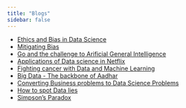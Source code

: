 ```yaml
---
title: "Blogs"
sidebar: false
---
```


* [Ethics and Bias in Data Science](https://advaitha.github.io/2020/10/07/ethics_part_1.html) 
* [Mitigating Bias](https://advaitha.github.io/2020/10/09/Ethics-in-datascience-part-2.html)
* [Go and the challenge to Arificial General Intelligence](https://www.upgrad.com/blog/go-and-the-challenge-to-artificial-general-intelligence/)
* [Applications of Data science in Netflix](https://www.upgrad.com/blog/applications-of-data-science-and-machine-learning-in-netflix/)
* [Fighting cancer with Data and Machine Learning](https://www.upgrad.com/blog/big-data-machine-learning-against-cancer/)
* [Big Data - The backbone of Aadhar](https://www.upgrad.com/blog/the-backbone-of-aadhaar-big-data/)
* [Converting Business problems to Data Science Problems](https://www.upgrad.com/blog/converting-business-problems-to-data-science-problems/)
* [How to spot Data lies](https://www.upgrad.com/blog/data-manipulation-how-can-you-spot-data-lies/)
* [Simpson's Paradox](https://www.upgrad.com/blog/simpsons-paradox/)